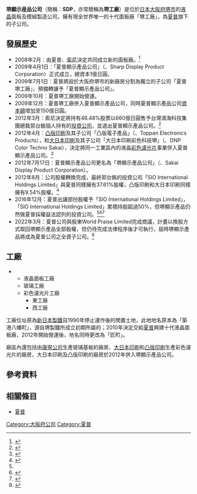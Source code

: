 {{noteTA
|1=zh-cn:夏普;zh-hk:聲寶;zh-tw:夏普;zh-hans:夏普;
}}
{{Infobox_Company
| company_name = 堺顯示產品株式會社
| company_name_en = Sakai Display Products Corporation
| native_name = 堺ディスプレイプロダクト株式会社
| native_name_lang = ja
| company_logo = 
| image =
| image_size =
| image_caption = 
| company_type = [[非上市公司|非上市公司]] 
| traded_as = 
| foundation =  2009年4月1日<br>（{{age in years and days|2009|4|1|age=no}}）<ref name="會社概要">{{Cite web| title=會社概要| url=https://www.sdp.co.jp/corporate/| publisher=堺顯示產品公司| accessdate=2016-06-23| archive-date=2017-07-03| archive-url=https://web.archive.org/web/20170703233154/https://www.sdp.co.jp/corporate/| dead-url=no}}</ref>
| location = {{日本}}<br />[[大阪府|大阪府]][[堺市|堺市]][[堺區|堺區]]匠町1番地<ref name="會社概要"/><br />{{coord|34|35|44.3|N|135|26|23.8|E|region:JP-01}}
| area_served = 
| founder = 
| chairman = 
| president = [[谷口英男|谷口英男]]（社長）
| CEO = 
| company_slogan = 
| asset = 
| market_value = 
| num_employees = 1,500人（2016年1月1日）<ref name="會社概要"/>
| industry = 液晶螢幕產品製造
| products = 電子元件
| major_shareholder=SIO International Holdings Limited 53.05%<br />[[夏普|夏普]] 20%<br />World Praise Limited 80%
| parent=[[夏普|夏普]] <ref name="Chinatimes-20161229"/>
| capital = 150億日圓<ref name="會社概要"/>
| revenue = 
| operating_income = 
| net_income = 
| assets = 
| equity = 
| homepage = {{url|https://www.sdp.co.jp/}}
}}

'''堺顯示産品公司'''（簡稱：'''SDP'''，亦常簡稱為'''堺工廠'''）是位於[[日本|日本]][[大阪府|大阪府]][[堺市|堺市]]的[[液晶|液晶]]面板及模組製造公司，擁有現全世界唯一的十代面板廠「堺工廠」，為[[夏普|夏普]]旗下的子公司。

== 發展歷史 ==

* 2008年2月：由夏普、[[索尼|索尼]]決定共同成立新的面板廠。<ref>{{Cite news| title=Sony夏普 合資蓋十代面板廠 Sony投資12億美元，將減少對南韓面板依賴，夏普財務壓力可望紓解。| work=經濟日報|date=2008-02-27| author=陳家齊| accessdate=2016-06-30}}</ref>
* 2009年4月1日：「夏普顯示產品公司」（{{lang|ja|シャープディスプレイプロダクト株式会社}}、Sharp Display Product Corporation）正式成立，總資本1億日圓。
* 2009年7月1日：夏普將設於大阪府堺市的新廠房分割為獨立的子公司「夏普堺工廠」，預備轉讓予「夏普顯示產品公司」。
* 2009年10月：夏普堺工廠開始營運。
* 2009年12月：夏普堺工廠併入夏普顯示產品公司，同時夏普顯示產品公司[[資本額|資本額]]增加至150億日圓。
* 2012年3月：索尼決定將持有46.48%股票以660億日圓售予台灣鴻海科技集團總裁郭台銘個人持有的[[投資公司|投資公司]]，並退出夏普顯示產品公司。<ref>{{Cite news| title=鴻海 將增持夏普十代廠股權| work=經濟日報| date= 2012-04-21| author=張義宮、蕭君暉| accessdate=2016-06-30}}</ref>
* 2012年4月：[[凸版印刷_(日本)|凸版印刷]]及其子公司「凸版電子產品」（{{lang|ja|トッパンエレクトロニクスプロダクツ}}、Toppan Electronics Products），和[[大日本印刷|大日本印刷]]及其子公司「大日本印刷彩色科技堺」（{{lang|ja|ＤＮＰカラーテクノ堺}}、DNP Color Techno Sakai），決定將同一工業區內的液晶[[彩色濾光片|彩色濾光片]]事業併入夏普顯示產品公司。<ref>{{Cite web| url=http://www.dnp.co.jp/news/__icsFiles/afieldfile/2012/05/24/120524_1.pdf| title=夏普子公司與凸版印刷、大日本印刷的堺工廠液晶彩色濾光片事業整合異動相關通知| date=2012-05-24| language=ja| publisher=大日本印刷| access-date=2016-06-23| archive-date=2017-03-05| archive-url=https://web.archive.org/web/20170305002207/http://www.dnp.co.jp/news/__icsFiles/afieldfile/2012/05/24/120524_1.pdf| dead-url=no}}</ref>
* 2012年7月17日：夏普顯示產品公司更名為「堺顯示產品公司」（{{lang|ja|堺ディスプレイプロダクト株式会社}}、Sakai Display Product Corporation）。
* 2012年8月：公司股權轉換完成，最終郭台銘的投資公司「SIO International Holdings Limited」與夏普同樣擁有37.61%股權，凸版印刷和大日本印刷同樣擁有9.54%股權。<ref>{{Cite news| url=http://www.ledinside.com.tw/news/20120801-22315.html| title=夏普10代LED彩色濾光片整並計畫再延後| date=2012-08-10| accessdate=2016-06-23| work=LEDinside| archive-date=2019-10-30| archive-url=https://web.archive.org/web/20191030091756/https://www.ledinside.com.tw/news/20120801-22315.html| dead-url=no}}</ref>
* 2016年12月：夏普出讓部份股權予「SIO International Holdings Limited」，「SIO International Holdings Limited」累積持股超過50%，但堺顯示產品仍然做夏普採權益法認列的投資公司。<ref name="Chinatimes-20161229"/><ref>{{Cite web| url=http://www.sharp.co.jp/corporate/ir/pdf/2016/161229.pdf| format=PDF| publisher=堺顯示產品| title=堺ディスプレイプロダクト株式会社の株式の譲渡に関するお知らせ| date=2016-12-29| language=ja| accessdate=2016-12-30| archive-date=2016-12-30| archive-url=https://web.archive.org/web/20161230155827/http://www.sharp.co.jp/corporate/ir/pdf/2016/161229.pdf| dead-url=no}}</ref><ref>{{Cite news| url=https://udn.com/news/story/7240/2199801| title=郭台銘 躍居夏普十代廠最大股東| author=蕭君暉| work=[[聯合報|聯合報]]| date=2016-12-30| accessdate=2016-12-30| archive-date=2019-07-30| archive-url=https://web.archive.org/web/20190730080203/https://udn.com/news/story/7240/2199801| dead-url=no}}</ref>
* 2022年3月：夏普公司與股東World Praise Limited完成商議，計畫以換股方式取回堺顯示產品全部股權，但仍待完成法律程序後才可執行，屆時堺顯示產品將成為夏普公司之全資子公司。<ref>{{Cite web| url=https://corporate.jp.sharp/ir/pdf/2022/220304-1.pdf| title=シャープ株式会社による堺ディスプレイプロダクト株式会社の完全子会社化に係る 株式交換（簡易株式交換）による株式取得契約の締結に関するお知らせ| publisher=夏普公司| date=2022-03-04| language=ja| accessdate=2022-03-07| archive-date=2022-03-07| archive-url=https://web.archive.org/web/20220307020611/https://corporate.jp.sharp/ir/pdf/2022/220304-1.pdf| dead-url=no}}</ref>

== 工廠 ==

* {{tsl|ja|シャープ堺工場|夏普堺工廠|堺工廠}}
** 液晶面板工廠
** 玻璃工廠
** 彩色濾光片工廠
*** 東工廠
*** 西工廠

工廠位址原為[[新日本製鐵|新日本製鐵]]{{tsl|ja|新日鐵住金堺製鐵所|堺製鐵所}}自1990年停止運作後的閒置土地，此地地名原本為「築港八幡町」，源自堺製鐵所成立初期所屬的{{tsl|ja|八幡製鐵|八幡製鐵}}；2010年決定交給[[夏普|夏普]]興建十代液晶面板廠，2012年開始營運後，地名同時更改為「匠町」。

廠區內還包括由[[康寧公司|康寧公司]]生產玻璃基板的廠房、[[大日本印刷|大日本印刷]]和[[凸版印刷_(公司)|凸版印刷]]生產彩色濾光片的廠房，大日本印刷及凸版印刷的廠房於2012年併入堺顯示產品公司。

== 參考資料 ==
{{Reflist}}

== 相關條目 ==

* [[夏普|夏普]]

[[Category:大阪府公司|Category:大阪府公司]]
[[Category:夏普|Category:夏普]]